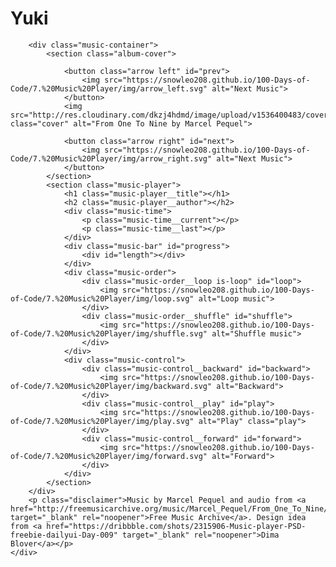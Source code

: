 # Yuki {#yuki}

  <script src="js/yuki.js"></script>

<div class="c-containter">
        <div class="music-container">
            <section class="album-cover">
                
                <button class="arrow left" id="prev">
                    <img src="https://snowleo208.github.io/100-Days-of-Code/7.%20Music%20Player/img/arrow_left.svg" alt="Next Music">
                </button>
                <img src="http://res.cloudinary.com/dkzj4hdmd/image/upload/v1536400483/cover_yz2mak.jpg" class="cover" alt="From One To Nine by Marcel Pequel">
                
                <button class="arrow right" id="next">
                    <img src="https://snowleo208.github.io/100-Days-of-Code/7.%20Music%20Player/img/arrow_right.svg" alt="Next Music">
                </button>
            </section>
            <section class="music-player">
                <h1 class="music-player__title"></h1>
                <h2 class="music-player__author"></h2>
                <div class="music-time">
                    <p class="music-time__current"></p>
                    <p class="music-time__last"></p>
                </div>
                <div class="music-bar" id="progress">
                    <div id="length"></div>
                </div>
                <div class="music-order">
                    <div class="music-order__loop is-loop" id="loop">
                        <img src="https://snowleo208.github.io/100-Days-of-Code/7.%20Music%20Player/img/loop.svg" alt="Loop music">
                    </div>
                    <div class="music-order__shuffle" id="shuffle">
                        <img src="https://snowleo208.github.io/100-Days-of-Code/7.%20Music%20Player/img/shuffle.svg" alt="Shuffle music">
                    </div>
                </div>
                <div class="music-control">
                    <div class="music-control__backward" id="backward">
                        <img src="https://snowleo208.github.io/100-Days-of-Code/7.%20Music%20Player/img/backward.svg" alt="Backward">
                    </div>
                    <div class="music-control__play" id="play">
                        <img src="https://snowleo208.github.io/100-Days-of-Code/7.%20Music%20Player/img/play.svg" alt="Play" class="play">
                    </div>
                    <div class="music-control__forward" id="forward">
                        <img src="https://snowleo208.github.io/100-Days-of-Code/7.%20Music%20Player/img/forward.svg" alt="Forward">
                    </div>
                </div>
            </section>
        </div>
        <p class="disclaimer">Music by Marcel Pequel and audio from <a href="http://freemusicarchive.org/music/Marcel_Pequel/From_One_To_Nine/" target="_blank" rel="noopener">Free Music Archive</a>. Design idea from <a href="https://dribbble.com/shots/2315906-Music-player-PSD-freebie-dailyui-Day-009" target="_blank" rel="noopener">Dima Blover</a></p>
    </div>